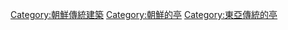 [[Category:朝鮮傳統建築|Category:朝鮮傳統建築]]
[[Category:朝鮮的亭|Category:朝鮮的亭]]
[[Category:東亞傳統的亭|Category:東亞傳統的亭]]